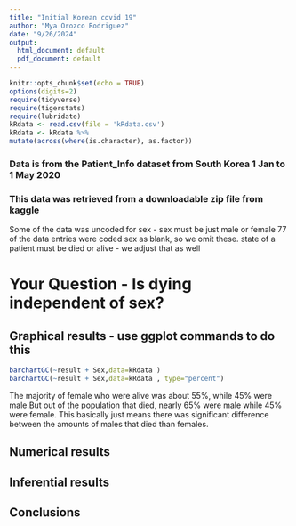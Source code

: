 ```yaml
---
title: "Initial Korean covid 19"
author: "Mya Orozco Rodriguez"
date: "9/26/2024"
output:
  html_document: default
  pdf_document: default
---
```


```r
knitr::opts_chunk$set(echo = TRUE)
options(digits=2)
require(tidyverse)
require(tigerstats)
require(lubridate)
kRdata <- read.csv(file = 'kRdata.csv')
kRdata <- kRdata %>%
mutate(across(where(is.character), as.factor))

```
### Data is from the Patient_Info dataset from South Korea 1 Jan to 1 May 2020
### This data was retrieved from a downloadable zip file from kaggle

Some of the data was uncoded for sex - sex must be just male or female
77 of the data entries were coded sex  as blank, so we omit these.
state of a patient must be died or alive - we adjust that as well   
  
# Your Question - Is dying independent of sex?






## Graphical results - use ggplot commands to do this  



  



```r
barchartGC(~result + Sex,data=kRdata )
barchartGC(~result + Sex,data=kRdata , type="percent")

```
 
  The majority of female who were alive was about 55%, while 45% were male.But out of the population that died, nearly 65% were male while 45% were female. This basically just means there was significant difference between the amounts of males that died than females.
  
## Numerical results


## Inferential results 




## Conclusions

